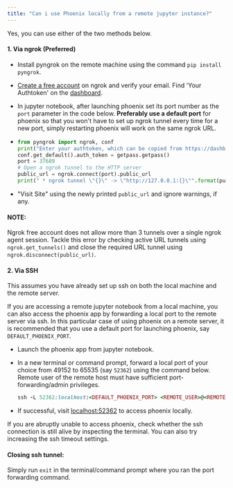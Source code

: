 ```yaml
---
title: "Can i use Phoenix locally from a remote jupyter instance?"
---
```


Yes, you can use either of the two methods below.

#### 1. Via ngrok (Preferred)

* Install pyngrok on the remote machine using the command `pip install pyngrok`.

* [Create a free account](https://ngrok.com/) on ngrok and verify your email. Find 'Your Authtoken' on the [dashboard](https://dashboard.ngrok.com/auth).

* In jupyter notebook, after launching phoenix set its port number as the `port` parameter in the code below. **Preferably use a default port** for phoenix so that you won't have to set up ngrok tunnel every time for a new port, simply restarting phoenix will work on the same ngrok URL.

* ```python
  from pyngrok import ngrok, conf
  print("Enter your authtoken, which can be copied from https://dashboard.ngrok.com/auth")
  conf.get_default().auth_token = getpass.getpass()
  port = 37689
  # Open a ngrok tunnel to the HTTP server
  public_url = ngrok.connect(port).public_url
  print(" * ngrok tunnel \"{}\" -> \"http://127.0.0.1:{}\"".format(public_url, port))
  ```

* "Visit Site" using the newly printed `public_url` and ignore warnings, if any.

#### NOTE:

Ngrok free account does not allow more than 3 tunnels over a single ngrok agent session. Tackle this error by checking active URL tunnels using `ngrok.get_tunnels()` and close the required URL tunnel using `ngrok.disconnect(public_url)`.

#### 2. Via SSH

This assumes you have already set up ssh on both the local machine and the remote server.

If you are accessing a remote jupyter notebook from a local machine, you can also access the phoenix app by forwarding a local port to the remote server via ssh. In this particular case of using phoenix on a remote server, it is recommended that you use a default port for launching phoenix, say `DEFAULT_PHOENIX_PORT`.

* Launch the phoenix app from jupyter notebook.

* In a new terminal or command prompt, forward a local port of your choice from 49152 to 65535 (say `52362`) using the command below. Remote user of the remote host must have sufficient port-forwarding/admin privileges.

  ```ruby
  ssh -L 52362:localhost:<DEFAULT_PHOENIX_PORT> <REMOTE_USER>@<REMOTE_HOST>
  ```

* If successful, visit [localhost:52362](http://localhost:52362) to access phoenix locally.

If you are abruptly unable to access phoenix, check whether the ssh connection is still alive by inspecting the terminal. You can also try increasing the ssh timeout settings.

#### Closing ssh tunnel:

Simply run `exit` in the terminal/command prompt where you ran the port forwarding command.


